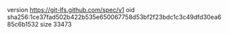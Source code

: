 version https://git-lfs.github.com/spec/v1
oid sha256:1ce37fad502b422b535e650067758d53bf2f23bdc1c3c49dfd30ea685c6b1532
size 33473
